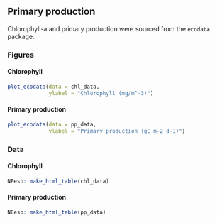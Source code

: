 ## Primary production

Chlorophyll-a and primary production were sourced from the `ecodata` package.

### Figures

#### Chlorophyll {-}


```r
plot_ecodata(data = chl_data,
             ylabel = "Chlorophyll (mg/m^-3)")
```


#### Primary production {-}
```r
plot_ecodata(data = pp_data,
             ylabel = "Primary production (gC m-2 d-1)")
```


### Data

#### Chlorophyll {-}
```r
NEesp::make_html_table(chl_data)
```

#### Primary production {-}
```r
NEesp::make_html_table(pp_data)
```